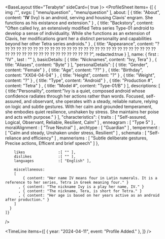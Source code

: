 
<BaseLayout title="Terabyte" sideCard={ true }>
  <ProfileSheet
    items=
    {[
      { 
        img                 :"",
        svgs:
        [
            "menu/question"
          , "menu/question"
        ],
        about:
        [
            { title: "About", content: "<b>IV</b> (Ivy) is an android, serving and housing Clavis' engram. She functions as his existance and extension." }
          , { title: "Backstory", content: "Often called Ivy, an extensively modified Tetra series Type-01 android to develop a sense of individuality. While she functions as an extension of Clavis, her modifications grant her a distinct personality and capabilities beyond her other Tetra series androids." }
          , { title: "Appearance", content: "? ?? ?? ?? ?? ?? ?? ?? ?? ?? ?? ?? ?? ?? ?? ?? ?? ?? ?? ?? ?? ?? ?? ?? ?? ?? ?? ?? ?? ?? ?? ?? ?? ?? ?? ?? ?? ?? ?? ?? ?? ?? ?? ?", redacted:true }
        ],
        name:
        { 
            first           : "IV"
          , last            : ""
        },
        basicDetails:
        [
              { title: "Nicknames", content: "Ivy, Tera" }
            , { title: "Aliases", content: "Byte" }
        ],
        "personalDetails":
        [
            { title: "Gender", content: "Female" }
          , { title: "Age", content: "??" }
          , { title: "Birthday", content: "XX04-04-04" }
          , { title: "Height", content: "?" }
          , { title: "Weight", content: "?" }
          , { title: "Type", content: "Android" }
          , { title: "Production #", content: "Tetra" }
          , { title: "Model #", content: "Type-01/B" }
        ],
        descriptions:
        [
          { title:"Personality", content:"Ivy is a quiet, composed android whose confidence radiates through her actions rather than words. Focused, self-assured, and observant, she operates with a steady, reliable nature, relying on logic and subtle gestures. With her calm and grounded temperament, she embodies quiet resilience, unshaken by stress. She maintains her poise and acts with purpose." }
        ],
        "characteristics":
        {
            traits          : [ "Self-assured, Logical, Observant, Reliable, Resilient, Calm" ]
          , enneagram       : [ "Type 5" ]
          , moralAlignment  : [ "True Neutral" ]
          , archtype        : [ "Guardian" ]
          , temperment      : [ "Calm and steady, Unshaken under stress, Resilient" ]
          , schemata        : [ "Self-reliance and efficiency" ]
          , mannerisms      : [ "Subtle deliberate gestures, Precise actions, Efficent and brief speech" ]
        },

        likes               :[ "" ],
        dislikes            :[ "" ],
        languages           :[ "English" ],
        
        miscellaneous:
        [
            { content: "Her name IV means four in Latin numerals. It is a reference to her series, Tetra in Greek meaning four." }
          , { content: "The nickname Ivy is a play her name, IV." }
          , { content: "The nickname, Tera, is short for Tetra." }
          , { content: "Her age is based on her years active as an android after production." }
        ]
      }
    ]}
  />

  <TimeLine
    items={[
      { year: "2024-04-11", event: "Profile Added." },
    ]}
  />
</BaseLayout>
